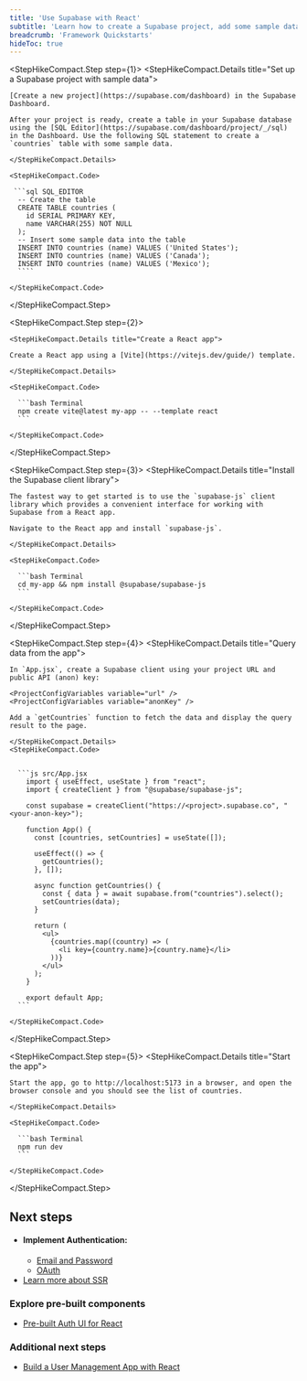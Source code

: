 ```yaml
---
title: 'Use Supabase with React'
subtitle: 'Learn how to create a Supabase project, add some sample data to your database, and query the data from a React app.'
breadcrumb: 'Framework Quickstarts'
hideToc: true
---
```


<StepHikeCompact>

  <StepHikeCompact.Step step={1}>
    <StepHikeCompact.Details title="Set up a Supabase project with sample data">

    [Create a new project](https://supabase.com/dashboard) in the Supabase Dashboard.

    After your project is ready, create a table in your Supabase database using the [SQL Editor](https://supabase.com/dashboard/project/_/sql) in the Dashboard. Use the following SQL statement to create a `countries` table with some sample data.

    </StepHikeCompact.Details>

    <StepHikeCompact.Code>

     ```sql SQL_EDITOR
      -- Create the table
      CREATE TABLE countries (
        id SERIAL PRIMARY KEY,
        name VARCHAR(255) NOT NULL
      );
      -- Insert some sample data into the table
      INSERT INTO countries (name) VALUES ('United States');
      INSERT INTO countries (name) VALUES ('Canada');
      INSERT INTO countries (name) VALUES ('Mexico');
      ````

    </StepHikeCompact.Code>

  </StepHikeCompact.Step>

  <StepHikeCompact.Step step={2}>

    <StepHikeCompact.Details title="Create a React app">

    Create a React app using a [Vite](https://vitejs.dev/guide/) template.

    </StepHikeCompact.Details>

    <StepHikeCompact.Code>

      ```bash Terminal
      npm create vite@latest my-app -- --template react
      ```

    </StepHikeCompact.Code>

  </StepHikeCompact.Step>

  <StepHikeCompact.Step step={3}>
    <StepHikeCompact.Details title="Install the Supabase client library">

    The fastest way to get started is to use the `supabase-js` client library which provides a convenient interface for working with Supabase from a React app.

    Navigate to the React app and install `supabase-js`.

    </StepHikeCompact.Details>

    <StepHikeCompact.Code>

      ```bash Terminal
      cd my-app && npm install @supabase/supabase-js
      ```

    </StepHikeCompact.Code>

  </StepHikeCompact.Step>

  <StepHikeCompact.Step step={4}>
    <StepHikeCompact.Details title="Query data from the app">

    In `App.jsx`, create a Supabase client using your project URL and public API (anon) key:

    <ProjectConfigVariables variable="url" />
    <ProjectConfigVariables variable="anonKey" />

    Add a `getCountries` function to fetch the data and display the query result to the page.

    </StepHikeCompact.Details>
    <StepHikeCompact.Code>


      ```js src/App.jsx
        import { useEffect, useState } from "react";
        import { createClient } from "@supabase/supabase-js";

        const supabase = createClient("https://<project>.supabase.co", "<your-anon-key>");

        function App() {
          const [countries, setCountries] = useState([]);

          useEffect(() => {
            getCountries();
          }, []);

          async function getCountries() {
            const { data } = await supabase.from("countries").select();
            setCountries(data);
          }

          return (
            <ul>
              {countries.map((country) => (
                <li key={country.name}>{country.name}</li>
              ))}
            </ul>
          );
        }

        export default App;
      ```

    </StepHikeCompact.Code>

  </StepHikeCompact.Step>

  <StepHikeCompact.Step step={5}>
    <StepHikeCompact.Details title="Start the app">

    Start the app, go to http://localhost:5173 in a browser, and open the browser console and you should see the list of countries.

    </StepHikeCompact.Details>

    <StepHikeCompact.Code>

      ```bash Terminal
      npm run dev
      ```

    </StepHikeCompact.Code>

  </StepHikeCompact.Step>
</StepHikeCompact>


## Next steps

- #### Implement Authentication:
  - [Email and Password](/docs/guides/auth/server-side/email-based-auth-with-pkce-flow-for-ssr)
  - [OAuth](/docs/guides/auth/server-side/oauth-with-pkce-flow-for-ssr)
- [Learn more about SSR](/docs/guides/auth/server-side-rendering)

### Explore pre-built components

- [Pre-built Auth UI for React](/docs/guides/auth/auth-helpers/auth-ui)

### Additional next steps

- [Build a User Management App with React](docs/guides/getting-started/tutorials/with-react)